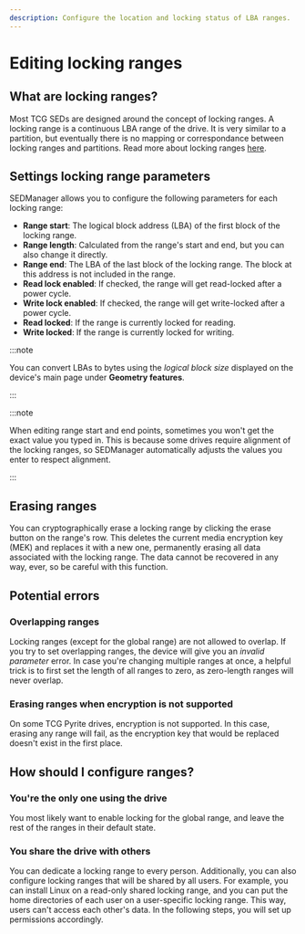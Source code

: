 ```yaml
---
description: Configure the location and locking status of LBA ranges.
---
```


# Editing locking ranges

## What are locking ranges?

Most TCG SEDs are designed around the concept of locking ranges. A locking range is a continuous LBA range of the drive. It is very similar to a partition, but eventually there is no mapping or correspondance between locking ranges and partitions. Read more about locking ranges [here](todo:link).

## Settings locking range parameters

SEDManager allows you to configure the following parameters for each locking range:
- **Range start**: The logical block address (LBA) of the first block of the locking range.
- **Range length**: Calculated from the range's start and end, but you can also change it directly.
- **Range end**: The LBA of the last block of the locking range. The block at this address is not included in the range.
- **Read lock enabled**: If checked, the range will get read-locked after a power cycle.
- **Write lock enabled**: If checked, the range will get write-locked after a power cycle.
- **Read locked**: If the range is currently locked for reading.
- **Write locked**: If the range is currently locked for writing.

:::note

You can convert LBAs to bytes using the *logical block size* displayed on the device's main page under **Geometry features**.

:::

:::note

When editing range start and end points, sometimes you won't get the exact value you typed in. This is because some drives require alignment of the locking ranges, so SEDManager automatically adjusts the values you enter to respect alignment.

:::

## Erasing ranges

You can cryptographically erase a locking range by clicking the erase button on the range's row. This deletes the current media encryption key (MEK) and replaces it with a new one, permanently erasing all data associated with the locking range. The data cannot be recovered in any way, ever, so be careful with this function.

## Potential errors

### Overlapping ranges

Locking ranges (except for the global range) are not allowed to overlap. If you try to set overlapping ranges, the device will give you an *invalid parameter* error. In case you're changing multiple ranges at once, a helpful trick is to first set the length of all ranges to zero, as zero-length ranges will never overlap.

### Erasing ranges when encryption is not supported

On some TCG Pyrite drives, encryption is not supported. In this case, erasing any range will fail, as the encryption key that would be replaced doesn't exist in the first place.

## How should I configure ranges?

### You're the only one using the drive

You most likely want to enable locking for the global range, and leave the rest of the ranges in their default state.

### You share the drive with others

You can dedicate a locking range to every person. Additionally, you can also configure locking ranges that will be shared by all users. For example, you can install Linux on a read-only shared locking range, and you can put the home directories of each user on a user-specific locking range. This way, users can't access each other's data. In the following steps, you will set up permissions accordingly.
